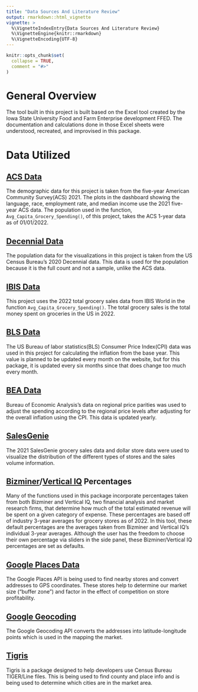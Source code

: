 ```yaml
---
title: "Data Sources And Literature Review"
output: rmarkdown::html_vignette
vignette: >
  %\VignetteIndexEntry{Data Sources And Literature Review}
  %\VignetteEngine{knitr::rmarkdown}
  %\VignetteEncoding{UTF-8}
---
```


```r
knitr::opts_chunk$set(
  collapse = TRUE,
  comment = "#>"
)
```

# General Overview

The tool built in this project is built based on the Excel tool created by the Iowa State University Food and Farm Enterprise development FFED. The documentation and calculations done in those Excel sheets were understood, recreated, and improvised in this package.

# Data Utilized

## [ACS Data](https://www.census.gov/programs-surveys/acs/data.html)

The demographic data for this project is taken from the five-year American Community Survey(ACS) 2021. The plots in the dashboard showing the language, race, employment rate, and median income use the 2021 five-year ACS data. The population used in the function, `Avg_Capita_Grocery_Spending()`, of this project, takes the ACS 1-year data as of 01/01/2022.

## [Decennial Data](https://www.census.gov/programs-surveys/decennial-census/data.html)

The population data for the visualizations in this project is taken from the US Census Bureau's 2020 Decennial data. This data is used for the population because it is the full count and not a sample, unlike the ACS data.

## [IBIS Data](https://help.ibisworld.com/s/article/methodology-and-sources)

This project uses the 2022 total grocery sales data from IBIS World in the function `Avg_Capita_Grocery_Spending()`. The total grocery sales is the total money spent on groceries in the US in 2022.

## [BLS Data](https://data.bls.gov/timeseries/CUUR0000SA0)

The US Bureau of labor statistics(BLS) Consumer Price Index(CPI) data was used in this project for calculating the inflation from the base year. This value is planned to be updated every month on the website, but for this package, it is updated every six months since that does change too much every month.

## [BEA Data](https://tinyurl.com/2wvca7vy)

Bureau of Economic Analysis's data on regional price parities was used to adjust the spending according to the regional price levels after adjusting for the overall inflation using the CPI. This data is updated yearly.

## [SalesGenie](https://www.dataaxlegenie.com/lp/genie/?bas_phone=877.846.6920&mediacode=SGNGAWS05038&sfcid=7010d000001K16nAAC&campaignid=1370030323&adgroupid=58327803567&keyword=salesgenie&matchtype=p&network=g&device=c&extensionid=&gad=1&gclid=EAIaIQobChMI7viYnomMgAMVOvfjBx3_xgnMEAAYASAAEgLDV_D_BwE)

The 2021 SalesGenie grocery sales data and dollar store data were used to visualize the distribution of the different types of stores and the sales volume information.

## [Bizminer](https://bizminer.com)/[Vertical IQ](https://verticaliq.com) Percentages

Many of the functions used in this package incorporate percentages taken from both Bizminer and Vertical IQ, two financial analysis and market research firms, that determine how much of the total estimated revenue will be spent on a given category of expense. These percentages are based off of industry 3-year averages for grocery stores as of 2022. In this tool, these default percentages are the averages taken from Bizminer and Vertical IQ's individual 3-year averages. Although the user has the freedom to choose their own percentage via sliders in the side panel, these Bizminer/Vertical IQ percentages are set as defaults.

## [Google Places Data](https://developers.google.com/maps/documentation/places/web-service/overview)

The Google Places API is being used to find nearby stores and convert addresses to GPS coordinates. These stores help to determine our market size ("buffer zone") and factor in the effect of competition on store profitability.

## [Google Geocoding](https://developers.google.com/maps/documentation/geocoding/overview) 

The Google Geocoding API converts the addresses into latitude-longitude points which is used in the mapping the market.

## [Tigris](https://www.rdocumentation.org/packages/tigris/versions/2.0.3)

Tigris is a package designed to help developers use Census Bureau TIGER/Line files. This is being used to find county and place info and is being used to determine which cities are in the market area.
